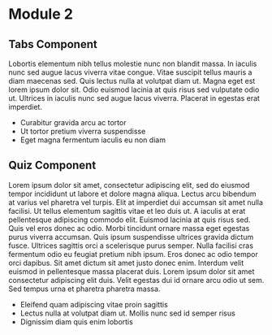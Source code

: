 
# Module 2

## Tabs Component

Lobortis elementum nibh tellus molestie nunc non blandit massa. In iaculis nunc sed augue lacus viverra vitae congue. Vitae suscipit tellus mauris a diam maecenas sed. Quis lectus nulla at volutpat diam ut. Magna eget est lorem ipsum dolor sit. Odio euismod lacinia at quis risus sed vulputate odio ut. Ultrices in iaculis nunc sed augue lacus viverra. Placerat in egestas erat imperdiet.

- Curabitur gravida arcu ac tortor
- Ut tortor pretium viverra suspendisse
- Eget magna fermentum iaculis eu non diam

<Tabs activeIndex="0">
    <Tab index='0' title="Tab 1" description='This is Tab 1 Text' />
    <Tab index='1' title="Tab 2" description='This is some other Tab 2 Text' />
</Tabs>

## Quiz Component

Lorem ipsum dolor sit amet, consectetur adipiscing elit, sed do eiusmod tempor incididunt ut labore et dolore magna aliqua. Lectus arcu bibendum at varius vel pharetra vel turpis. Elit at imperdiet dui accumsan sit amet nulla facilisi. Ut tellus elementum sagittis vitae et leo duis ut. A iaculis at erat pellentesque adipiscing commodo elit. Euismod lacinia at quis risus sed. Quis vel eros donec ac odio. Morbi tincidunt ornare massa eget egestas purus viverra accumsan. Quis ipsum suspendisse ultrices gravida dictum fusce. Ultrices sagittis orci a scelerisque purus semper. Nulla facilisi cras fermentum odio eu feugiat pretium nibh ipsum. Eros donec ac odio tempor orci dapibus. Sit amet dictum sit amet justo donec enim. Interdum velit euismod in pellentesque massa placerat duis. Lorem ipsum dolor sit amet consectetur adipiscing elit duis. Velit egestas dui id ornare arcu odio ut sem. Sed tempus urna et pharetra pharetra massa.

- Eleifend quam adipiscing vitae proin sagittis
- Lectus nulla at volutpat diam ut. Mollis nunc sed id semper risus
- Dignissim diam quis enim lobortis

<Quiz id='Quiz-2' title='Quiz 2'>
    <Question index="0" title="Question 1" answerIndex="0">
        <Choice index="0" title="Choice A" />
        <Choice index="1" title="Choice B" />
        <Choice index="2" title="Choice C" />
        <Choice index="3" title="Choice D" />
    </Question>
    <Question index="1" title="Question 2" answerIndex="1">
        <Choice index="0" title="Choice A" />
        <Choice index="1" title="Choice B" />
        <Choice index="2" title="Choice C" />
        <Choice index="3" title="Choice D" />
    </Question>
    <Question index="2" title="Question 3" answerIndex="2">
        <Choice index="0" title="Choice A" />
        <Choice index="1" title="Choice B" />
        <Choice index="2" title="Choice C" />
        <Choice index="3" title="Choice D" />
    </Question>
    <Question index="3" title="Question 4" answerIndex="3">
        <Choice index="0" title="Choice A" />
        <Choice index="1" title="Choice B" />
        <Choice index="2" title="Choice C" />
        <Choice index="3" title="Choice D" />
    </Question>
</Quiz>